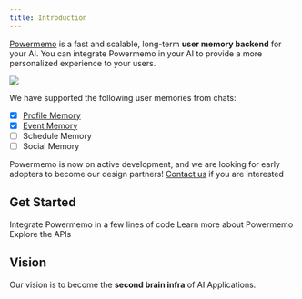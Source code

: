```yaml
---
title: Introduction
---
```


[Powermemo](https://powermemo.io) is a fast and scalable, long-term **user memory backend** for your AI.
You can integrate Powermemo in your AI to provide a more personalized experience to your users.

<Frame caption="Architecture diagram of Powermemo">
  <img src="/images/starter.png" />
</Frame>

We have supported the following user memories from chats:
- [x] [Profile Memory](./features/profile/)
- [x] [Event Memory](./features/event/)
- [ ] Schedule Memory
- [ ] Social Memory

Powermemo is now on active development, and we are looking for early adopters to become our design partners!
[Contact us](https://github.com/skorpland/powermemo?tab=readme-ov-file#support) if you are interested

## Get Started

<CardGroup cols={3}>
  <Card
    title="QuickStart"
    icon="rocket"
    href="/quickstart"
  >
    Integrate Powermemo in a few lines of code
  </Card>
  <Card
    title="Why Powermemo"
    icon="question"
    href="/features"
  >
    Learn more about Powermemo
  </Card>
  <Card
    title="Check APIs"
    icon="square-terminal"
    href="/api-reference"
  >
    Explore the APIs
  </Card>
</CardGroup>


## Vision
Our vision is to become the **second brain infra** of AI Applications.